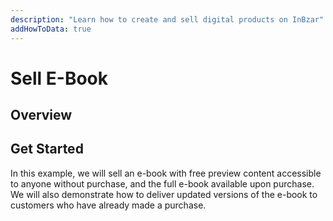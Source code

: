 ```yaml
---
description: "Learn how to create and sell digital products on InBzar"
addHowToData: true
---
```


# Sell E-Book

## Overview

## Get Started

In this example, we will sell an e-book with free preview content accessible to anyone without purchase, and the full e-book available upon purchase. We will also demonstrate how to deliver updated versions of the e-book to customers who have already made a purchase.
